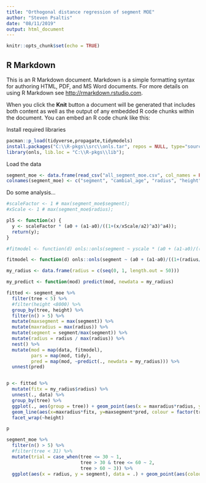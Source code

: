 ```yaml
---
title: "Orthogonal distance regression of segment MOE"
author: "Steven Psaltis"
date: "08/11/2019"
output: html_document
---
```


```r
knitr::opts_chunk$set(echo = TRUE)
```

## R Markdown

This is an R Markdown document. Markdown is a simple formatting syntax for authoring HTML, PDF, and MS Word documents. For more details on using R Markdown see <http://rmarkdown.rstudio.com>.

When you click the **Knit** button a document will be generated that includes both content as well as the output of any embedded R code chunks within the document. You can embed an R code chunk like this:

Install required libraries
```r
pacman::p_load(tidyverse,propagate,tidymodels)
install.packages("C:\\R-pkgs\\src\\onls.tar", repos = NULL, type="source", lib = "C:\\R-pkgs\\lib");
library(onls, lib.loc = "C:\\R-pkgs\\lib");
```

Load the data
```r
segment_moe <- data.frame(read_csv("all_segment_moe.csv", col_names = FALSE));
colnames(segment_moe) <- c("segment", "cambial_age", "radius", "height", "apical_age", "tree");
```

Do some analysis...
```r
#scaleFactor <- 1 # max(segment_moe$segment);
#xScale <- 1 # max(segment_moe$radius);

pl5 <- function(x) {
  y <- scaleFactor * (a0 + (a1-a0)/((1+(x/xScale/a2)^a3)^a4));
  return(y);
}

#fitmodel <- function(d) onls::onls(segment ~ yscale * (a0 + (a1-a0)/((1+(radius/(a2*xscale))^a3)^a4)), data = d, control = list(maxiter = 150, tol = 1e-08, minFactor = 1/1024,printEval = FALSE, warnOnly = FALSE), start = list(a0 = 10000/yscale, a1 = 2000/yscale, a2 = 100/xscale, a3 = 1, a4 = 3), lower = c(8000/yscale, 3000/yscale, 10/xscale, 0.5, 1), upper = c(26000/yscale, 6000/yscale, 10000/xscale, 50, 100), extend = c(10,10), window = 0.1/xscale)

fitmodel <- function(d) onls::onls(segment ~ (a0 + (a1-a0)/((1+(radius/(a2))^a3)^a4)), data = d, start = list(a0 = 0.5, a1 = 0.1, a2 = 0.5, a3 = 1, a4 = 3), lower = c(0.25, 0.01, 0.02, 1, 1), upper = c(3, 0.3, 2, 50, 100), window = 0.1)

my_radius <- data.frame(radius = c(seq(0, 1, length.out = 50)))

my_predict <- function(mod) predict(mod, newdata = my_radius)

fitted <- segment_moe %>%
  filter(tree < 5) %>%
  #filter(height <8000) %>% 
  group_by(tree, height) %>%
  filter(n() > 5) %>%
  mutate(maxsegment = max(segment)) %>% 
  mutate(maxradius = max(radius)) %>% 
  mutate(segment = segment/max(segment)) %>% 
  mutate(radius = radius / max(radius)) %>% 
  nest() %>% 
  mutate(mod = map(data, fitmodel),
         pars = map(mod, tidy),
         pred = map(mod, ~predict(., newdata = my_radius))) %>%
  unnest(pred)


p <- fitted %>% 
  mutate(fitx = my_radius$radius) %>% 
  unnest(., data) %>% 
  group_by(tree) %>% 
  ggplot(., aes(group = tree)) + geom_point(aes(x = maxradius*radius, y = maxsegment*segment,colour=factor(tree)), size = 2) +
  geom_line(aes(x=maxradius*fitx, y=maxsegment*pred, colour = factor(tree))) +
  facet_wrap(~height)

p

segment_moe %>%
  filter(n() > 5) %>%
  #filter(tree < 31) %>%
  mutate(trial = case_when(tree <= 30 ~ 1,
                           tree > 30 & tree <= 60 ~ 2,
                           tree > 60 ~ 3)) %>% 
  ggplot(aes(x = radius, y = segment), data = .) + geom_point(aes(colour = factor(trial)), size = 3) + facet_wrap(~height)
```

